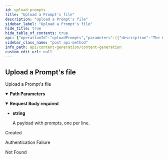 ```yaml
---
id: upload-prompts
title: "Upload a Prompt's file"
description: "Upload a Prompt's file"
sidebar_label: "Upload a Prompt's file"
hide_title: true
hide_table_of_contents: true
api: {"operationId":"uploadPrompts","parameters":[{"description":"The Content Generation id.","in":"path","name":"parentId","required":true,"schema":{"type":"integer","format":"int64"}}],"requestBody":{"content":{"text/plain":{"schema":{"type":"string","description":"A payload with prompts, one per line."}}},"required":true},"responses":{"201":{"description":"Created"},"401":{"description":"Authentication Failure"},"404":{"description":"Not Found"}},"security":[{"security_oauth2":[]}],"tags":["Prompts"],"description":"Upload a Prompt's file","method":"post","path":"/content-generations/{parentId}/prompts","servers":[{"url":"https://api.wordlift.io"}],"securitySchemes":{"security_oauth2":{"flows":{"authorizationCode":{"authorizationUrl":"https://s.wordlift.io/oauth/authorize/","scopes":{"basic":"basic scope"},"tokenUrl":"https://s.wordlift.io/oauth/token/"}},"type":"oauth2"}},"info":{"contact":{"email":"hello@wordlift.io","name":"WordLift","url":"https://wordlift.io"},"description":"Generate completions based on customized linguistic models.","license":{"name":"(c) copyright 2022-present WordLift","url":"https://wordlift.io"},"termsOfService":"https://wordlift.io/terms-of-service/","title":"Content Generation","version":"1.0"},"postman":{"name":"Upload a Prompt's file","description":{"type":"text/plain"},"url":{"path":["content-generations",":parentId","prompts"],"host":["{{baseUrl}}"],"query":[],"variable":[{"disabled":false,"description":{"content":"(Required) The Content Generation id.","type":"text/plain"},"type":"any","value":"","key":"parentId"}]},"header":[{"key":"Content-Type","value":"text/plain"}],"method":"POST","body":{"mode":"raw","raw":"\"\""},"auth":{"type":"oauth2","oauth2":[]}}}
sidebar_class_name: "post api-method"
info_path: api/content-generation/content-generation
custom_edit_url: null
---
```



## Upload a Prompt's file



Upload a Prompt's file

<details style={{"marginBottom":"1rem"}} data-collapsed={false} open={true}><summary style={{}}><strong>Path Parameters</strong></summary><div><ul><ParamsItem className={"paramsItem"} param={{"description":"The Content Generation id.","in":"path","name":"parentId","required":true,"schema":{"type":"integer","format":"int64"}}}></ParamsItem></ul></div></details><MimeTabs><TabItem label={"text/plain"} value={"text/plain-schema"}><details style={{}} data-collapsed={false} open={true}><summary style={{"textAlign":"left"}}><strong>Request Body</strong><strong style={{"fontSize":"var(--ifm-code-font-size)","color":"var(--openapi-required)"}}> required</strong></summary><div style={{"textAlign":"left","marginLeft":"1rem"}}></div><ul style={{"marginLeft":"1rem"}}><li><div><strong>string</strong><div style={{"marginTop":"var(--ifm-table-cell-padding)"}}>

A payload with prompts, one per line.

</div></div></li></ul></details></TabItem></MimeTabs><div><ApiTabs><TabItem label={"201"} value={"201"}><div>

Created

</div><div></div></TabItem><TabItem label={"401"} value={"401"}><div>

Authentication Failure

</div><div></div></TabItem><TabItem label={"404"} value={"404"}><div>

Not Found

</div><div></div></TabItem></ApiTabs></div>
      